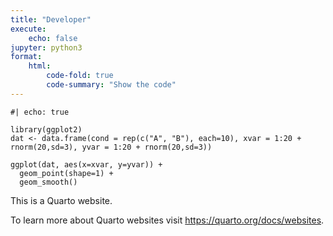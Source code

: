 ```yaml
---
title: "Developer"
execute:
    echo: false
jupyter: python3
format:
    html:
        code-fold: true
        code-summary: "Show the code"
---
```


```python3
#| echo: true

library(ggplot2)
dat <- data.frame(cond = rep(c("A", "B"), each=10), xvar = 1:20 + rnorm(20,sd=3), yvar = 1:20 + rnorm(20,sd=3))

ggplot(dat, aes(x=xvar, y=yvar)) +
  geom_point(shape=1) + 
  geom_smooth() 
```




This is a Quarto website.

To learn more about Quarto websites visit <https://quarto.org/docs/websites>.
